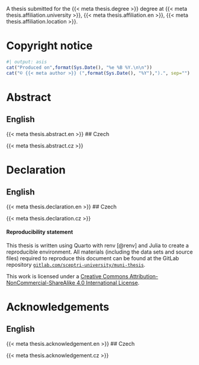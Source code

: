 ::: {.content-visible when-format="html"}
A thesis submitted for the {{< meta thesis.degree >}} degree at {{< meta thesis.affiliation.university >}}, {{< meta thesis.affiliation.en >}}, {{< meta thesis.affiliation.location >}}.

<!-- TODO: Rework all of this -->

# Copyright notice {- .content-visible when-format="html"}

```r
#| output: asis
cat("Produced on",format(Sys.Date(), "%e %B %Y.\n\n"))
cat("© {{< meta author >}} (",format(Sys.Date(), "%Y"),").", sep="")
```

# Abstract {-}

::: {.panel-tabset}
## English

{{< meta thesis.abstract.en >}}
## Czech

{{< meta thesis.abstract.cz >}}
:::

# Declaration {-}

::: {.panel-tabset}
## English

{{< meta thesis.declaration.en >}}
## Czech

{{< meta thesis.declaration.cz >}}
:::


#### Reproducibility statement

<!-- TODO: Change this -->
This thesis is written using Quarto with renv [@renv] and Julia to create a reproducible environment. All materials (including the data sets and source files) required to reproduce this document can be found at the GitLab repository [`gitlab.com/sceptri-university/muni-thesis`](https://gitlab.com/sceptri-university/muni-thesis).

This work is licensed under a [Creative Commons  Attribution-NonCommercial-ShareAlike 4.0 International License](http://creativecommons.org/licenses/by-nc-sa/4.0/).


# Acknowledgements {-}

::: {.panel-tabset}
## English

{{< meta thesis.acknowledgement.en >}}
## Czech

{{< meta thesis.acknowledgement.cz >}}
:::
:::

